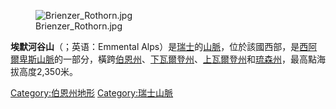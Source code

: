 {{Unreferenced|time=2019-02-27T07:47:52+00:00}}
[[Image:Brienzer_Rothorn.jpg|right]]

'''埃默河谷山'''（{{lang-de|Emmentaler Alpen}}；英语：Emmental Alps）是[[瑞士|瑞士]]的[[山脈|山脈]]，位於該國西部，是[[西阿爾卑斯山脈|西阿爾卑斯山脈]]的一部分，橫跨[[伯恩州|伯恩州]]、[[下瓦爾登州|下瓦爾登州]]、[[上瓦爾登州|上瓦爾登州]]和[[琉森州|琉森州]]，最高點海拔高度2,350米。

{{Switzerland-geo-stub}}

[[Category:伯恩州地形|Category:伯恩州地形]]
[[Category:瑞士山脈|Category:瑞士山脈]]